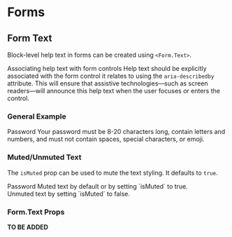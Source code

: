 

<Meta title="Components/Form/Form Text" component={Form} />

# Forms

## Form Text

Block-level help text in forms can be created using `<Form.Text>`.

<Alert variant="warning">
  <Alert.Header level="h5">
    Associating help text with form controls
  </Alert.Header>
  <Alert.Body>
    Help text should be explicitly associated with the form control it relates
    to using the <code>aria-describedby</code> attribute. This will ensure that
    assistive technologies—such as screen readers—will announce this help text
    when the user focuses or enters the control.
  </Alert.Body>
</Alert>

### General Example

<Canvas>
  <Story name="General Example">
    <Form>
      <Form.Label htmlFor="inputPassword5">Password</Form.Label>
      <Form.Control
        type="password"
        id="inputPassword5"
        aria-describedby="passwordHelpBlock"
      />
      <Form.Text id="passwordHelpBlock">
        Your password must be 8-20 characters long, contain letters and numbers,
        and must not contain spaces, special characters, or emoji.
      </Form.Text>
    </Form>
  </Story>
</Canvas>

### Muted/Unmuted Text

The `isMuted` prop can be used to mute the text styling. It defaults to `true`.

<Canvas>
  <Story name="Muted/Unmuted Text">
    <Form>
      <Form.Label htmlFor="inputPassword5">Password</Form.Label>
      <Form.Control
        type="password"
        id="inputPassword5"
        aria-describedby="passwordHelpBlock"
      />
      <Form.Text id="passwordHelpBlock" isMuted>
        Muted text by default or by setting `isMuted` to true.
      </Form.Text>
      <br />
      <Form.Text id="passwordHelpBlock" isMuted={false}>
        Unmuted text by setting `isMuted` to false.
      </Form.Text>
    </Form>
  </Story>
</Canvas>

### Form.Text Props

**TO BE ADDED**
